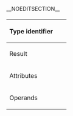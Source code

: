 __NOEDITSECTION__
===={{{name}}}====

{|
|-
! style="text-align:left; padding-right: 20px; vertical-align:top;" | Type&nbsp;identifier
| style="vertical-align:top;" | <code>{{{type}}}</code>
|-
! style="text-align:left; padding-right: 20px; vertical-align:top;" | Result
| style="vertical-align:top;" |
{{{result}}}
|-
! style="text-align:left; padding-right: 20px; vertical-align:top;" | Attributes
| style="vertical-align:top;" |
{{{attributes}}}
|-
! style="text-align:left; padding-right: 20px; vertical-align:top;" | Operands
| style="vertical-align:top;" |
{{{operands}}}
|}